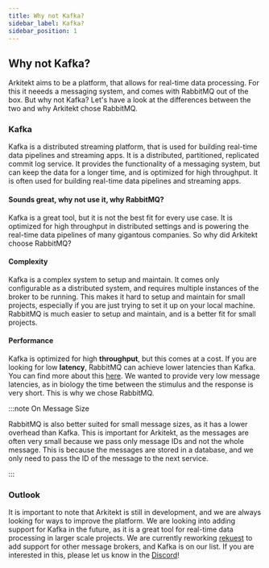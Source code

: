 ```yaml
---
title: Why not Kafka?
sidebar_label: Kafka?
sidebar_position: 1
---
```




## Why not Kafka?

Arkitekt aims to be a platform, that allows for real-time data processing. For this it neeeds a messaging system, and comes with RabbitMQ out of the box. But why not Kafka? Let's have a look at the differences between the two
and why Arkitekt chose RabbitMQ.

### Kafka

Kafka is a distributed streaming platform, that is used for building real-time data pipelines and streaming apps. It is a distributed, partitioned, replicated commit log service. 
It provides the functionality of a messaging system, but can keep the data for a longer time, and is optimized for high throughput. It is often used for building real-time data pipelines and streaming apps.

#### Sounds great, why not use it, why RabbitMQ?

Kafka is a great tool, but it is not the best fit for every use case. It is optimized for high throughput in distributed settings and is powering the real-time data pipelines of many gigantous companies.
So why did Arkitekt choose RabbitMQ?


#### Complexity

Kafka is a complex system to setup and maintain. It comes only configurable as a distributed system, and requires multiple instances of the broker to be running. 
This makes it hard to setup and maintain for small projects, especially if you are just trying to set it up on your local machine. RabbitMQ is much easier to setup and maintain, and is a better fit for small projects.


#### Performance

Kafka is optimized for high **throughput**, but this comes at a cost. If you are looking for low **latency**, RabbitMQ can achieve lower latencies than Kafka.
You can find more about this [here](https://double.cloud/blog/posts/2023/03/apache-kafka-vs-rabbitmq/). We wanted to provide very low message latencies, as in
biology the time between the stimulus and the response is very short. This is why we chose RabbitMQ.

:::note On Message Size

RabbitMQ is also better suited for small message sizes, as it has a lower overhead than Kafka. This is important for Arkitekt, as the messages are often very small because
we pass only message IDs and not the whole message. This is because the messages are stored in a database, and we only need to pass the ID of the message to the next service.

:::



### Outlook

It is important to note that Arkitekt is still in development, and we are always looking for ways to improve the platform. We are looking into adding support for Kafka in the future, 
as it is a great tool for real-time data processing in larger scale projects. We are currently reworking [rekuest](/docs/design/services/rekuest) to add support for other message 
brokers, and Kafka is on our list. If you are interested in this, please let us know in the [Discord](https://discord.gg/arkitekt)!